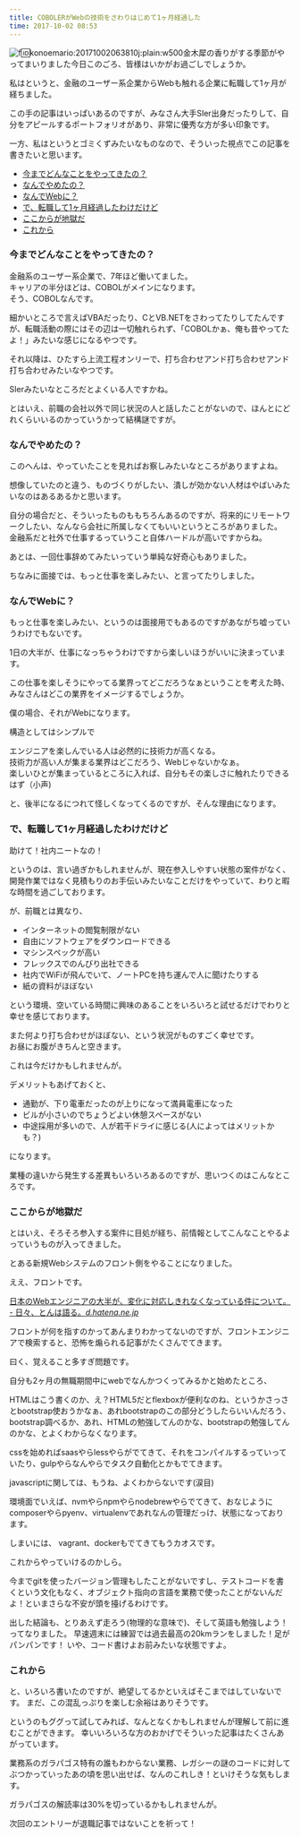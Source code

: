 ```yaml
---
title: COBOLERがWebの技術をさわりはじめて1ヶ月経過した
time: 2017-10-02 08:53
---
```


![f:id:konoemario:20171002063810j:plain:w500](https://cdn-ak.f.st-hatena.com/images/fotolife/k/konoemario/20171002/20171002063810.jpg "f:id:konoemario:20171002063810j:plain:w500")金木犀の香りがする季節がやってまいりました今日このごろ、皆様はいかがお過ごしでしょうか。

私はというと、金融のユーザー系企業からWebも触れる企業に転職して1ヶ月が経ちました。

この手の記事はいっぱいあるのですが、みなさん大手SIer出身だったりして、自分をアピールするポートフォリオがあり、非常に優秀な方が多い印象です。

一方、私はというとゴミくずみたいなものなので、そういった視点でこの記事を書きたいと思います。

- [今までどんなことをやってきたの？](#%E4%BB%8A%E3%81%BE%E3%81%A7%E3%81%A9%E3%82%93%E3%81%AA%E3%81%93%E3%81%A8%E3%82%92%E3%82%84%E3%81%A3%E3%81%A6%E3%81%8D%E3%81%9F%E3%81%AE)
- [なんでやめたの？](#%E3%81%AA%E3%82%93%E3%81%A7%E3%82%84%E3%82%81%E3%81%9F%E3%81%AE)
- [なんでWebに？](#%E3%81%AA%E3%82%93%E3%81%A7Web%E3%81%AB)
- [で、転職して1ヶ月経過したわけだけど](#%E3%81%A7%E8%BB%A2%E8%81%B7%E3%81%97%E3%81%A61%E3%83%B6%E6%9C%88%E7%B5%8C%E9%81%8E%E3%81%97%E3%81%9F%E3%82%8F%E3%81%91%E3%81%A0%E3%81%91%E3%81%A9)
- [ここからが地獄だ](#%E3%81%93%E3%81%93%E3%81%8B%E3%82%89%E3%81%8C%E5%9C%B0%E7%8D%84%E3%81%A0)
- [これから](#%E3%81%93%E3%82%8C%E3%81%8B%E3%82%89)

### 今までどんなことをやってきたの？

金融系のユーザー系企業で、7年ほど働いてました。  
キャリアの半分ほどは、COBOLがメインになります。  
そう、COBOLなんです。

細かいところで言えばVBAだったり、CとVB.NETをさわってたりしてたんですが、転職活動の際にはその辺は一切触れられず、「COBOLかぁ、俺も昔やってたよ！」みたいな感じになるやつです。

それ以降は、ひたすら上流工程オンリーで、打ち合わせアンド打ち合わせアンド打ち合わせみたいなやつです。

SIerみたいなところだとよくいる人ですかね。

とはいえ、前職の会社以外で同じ状況の人と話したことがないので、ほんとにどれくらいいるのかっていうかって結構謎ですが。

### なんでやめたの？

このへんは、やっていたことを見ればお察しみたいなところがありますよね。

想像していたのと違う、ものづくりがしたい、潰しが効かない人材はやばいみたいなのはあるあるかと思います。

自分の場合だと、そういったものももちろんあるのですが、将来的にリモートワークしたい、なんなら会社に所属しなくてもいいというところがありました。  
金融系だと社外で仕事するっていうこと自体ハードルが高いですからね。

あとは、一回仕事辞めてみたいっていう単純な好奇心もありました。

ちなみに面接では、もっと仕事を楽しみたい、と言ってたりしました。

### なんでWebに？

もっと仕事を楽しみたい、というのは面接用でもあるのですがあながち嘘っていうわけでもないです。

1日の大半が、仕事になっちゃうわけですから楽しいほうがいいに決まっています。

この仕事を楽しそうにやってる業界ってどこだろうなぁということを考えた時、みなさんはどこの業界をイメージするでしょうか。

僕の場合、それがWebになります。

構造としてはシンプルで

エンジニアを楽しんでいる人は必然的に技術力が高くなる。  
技術力が高い人が集まる業界はどこだろう、Webじゃないかなぁ。  
楽しいひとが集まっているところに入れば、自分もその楽しさに触れたりできるはず（小声)

と、後半になるにつれて怪しくなってくるのですが、そんな理由になります。

### で、転職して1ヶ月経過したわけだけど

助けて！社内ニートなの！

というのは、言い過ぎかもしれませんが、現在参入しやすい状態の案件がなく、開発作業ではなく見積もりのお手伝いみたいなことだけをやっていて、わりと暇な時間を過ごしております。

が、前職とは異なり、

- インターネットの閲覧制限がない
- 自由にソフトウェアをダウンロードできる
- マシンスペックが高い
- フレックスでのんびり出社できる
- 社内でWiFiが飛んでいて、ノートPCを持ち運んで人に聞けたりする
- 紙の資料がほぼない

という環境、空いている時間に興味のあることをいろいろと試せるだけでわりと幸せを感じております。

また何より打ち合わせがほぼない、という状況がものすごく幸せです。  
お昼にお腹がきちんと空きます。

これは今だけかもしれませんが。

デメリットもあげておくと、

- 通勤が、下り電車だったのが上りになって満員電車になった
- ビルが小さいのでちょうどよい休憩スペースがない
- 中途採用が多いので、人が若干ドライに感じる(人によってはメリットかも？)

になります。

業種の違いから発生する差異もいろいろあるのですが、思いつくのはこんなところです。

### ここからが地獄だ

とはいえ、そろそろ参入する案件に目処が経ち、前情報としてこんなことやるよっていうものが入ってきました。

とある新規Webシステムのフロント側をやることになりました。

ええ、フロントです。

[日本のWebエンジニアの大半が、変化に対応しきれなくなっている件について。 - 日々、とんは語る。](http://d.hatena.ne.jp/tomoya/20160410/1460274822)<cite class="hatena-citation"><a href="http://d.hatena.ne.jp/tomoya/20160410/1460274822">d.hatena.ne.jp</a></cite>

フロントが何を指すのかってあんまりわかってないのですが、フロントエンジニアで検索すると、恐怖を煽られる記事がたくさんでてきます。

曰く、覚えること多すぎ問題です。

自分も2ヶ月の無職期間中にwebでなんかつくってみるかと始めたところ、

HTMLはこう書くのか、え？HTML5だとflexboxが便利なのね、というかさっさとbootstrap使おうかなぁ、あれbootstrapのこの部分どうしたらいいんだろう、bootstrap調べるか、あれ、HTMLの勉強してんのかな、bootstrapの勉強してんのかな、とよくわからなくなります。

cssを始めればsaasやらlessやらがでてきて、それをコンパイルするっていっていたり、gulpやらなんやらでタスク自動化とかもでてきます。

javascriptに関しては、もうね、よくわからないです(涙目)

環境面でいえば、nvmやらnpmやらnodebrewやらでてきて、おなじようにcomposerやらpyenv、virtualenvであれなんの管理だっけ、状態になっております。

しまいには、 vagrant、dockerもでてきてもうカオスです。

これからやっていけるのかしら。

今までgitを使ったバージョン管理もしたことがないですし、テストコードを書くという文化もなく、オブジェクト指向の言語を業務で使ったことがないんだよ！といまさらな不安が頭を擡げるわけです。

出した結論も、とりあえず走ろう(物理的な意味で)、そして英語も勉強しよう！ってなりました。 早速週末には練習では過去最高の20kmランをしました！足がパンパンです！ いや、コード書けよお前みたいな状態ですよ。

### これから

と、いろいろ書いたのですが、絶望してるかといえばそこまではしていないです。 まだ、この混乱っぷりを楽しむ余裕はありそうです。

というのもググって試してみれば、なんとなくかもしれませんが理解して前に進むことができます。 幸いいろいろな方のおかげでそういった記事はたくさんあがっています。

業務系のガラパゴス特有の誰もわからない業務、レガシーの謎のコードに対してぶつかっていったあの頃を思い出せば、なんのこれしき！といけそうな気もします。

ガラパゴスの解読率は30%を切っているかもしれませんが。

次回のエントリーが退職記事ではないことを祈って！
